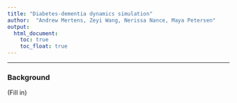 ```yaml
---
title: "Diabetes-dementia dynamics simulation"
author:  "Andrew Mertens, Zeyi Wang, Nerissa Nance, Maya Petersen"
output:
  html_document:
    toc: true  
    toc_float: true  
---
```


----

### Background  

  (Fill in)